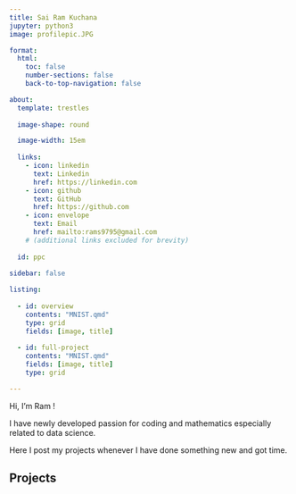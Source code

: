 ```yaml
---
title: Sai Ram Kuchana
jupyter: python3
image: profilepic.JPG

format:
  html:
    toc: false
    number-sections: false
    back-to-top-navigation: false

about:
  template: trestles
  
  image-shape: round

  image-width: 15em
  
  links:
    - icon: linkedin
      text: Linkedin
      href: https://linkedin.com
    - icon: github
      text: GitHub
      href: https://github.com      
    - icon: envelope
      text: Email
      href: mailto:rams9795@gmail.com
    # (additional links excluded for brevity)
  
  id: ppc
    
sidebar: false

listing:
  
  - id: overview
    contents: "MNIST.qmd"
    type: grid
    fields: [image, title]
    
  - id: full-project
    contents: "MNIST.qmd"
    fields: [image, title]
    type: grid

---
```



:::{#ppc}

Hi, I'm Ram !


I have newly developed passion for coding and mathematics especially related to data science.

Here I post my projects whenever I have done something new and got time.

:::




## Projects

:::{#overview}
:::






